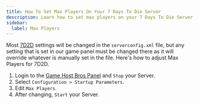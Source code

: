 ```yaml
---
title: How To Set Max Players On Your 7 Days To Die Server
description: Learn how to set max players on your 7 Days To Die Server
sidebar:
  label: Max Players
---
```


Most [7D2D](https://www.gamehostbros.com/7-days-to-die-server-hosting/) settings will be changed in the `serverconfig.xml` file, but any setting that is set in our game panel must be changed there as it will override whatever is manually set in the file. Here's how to adjust Max Players for 7D2D.
<Steps>
1. Login to the [Game Host Bros Panel](https://panel.gamehostbros.com/) and `Stop` your Server.
2. Select `Configuration > Startup Parameters`.
3. Edit `Max Players`.
4. After changing, `Start` your Server.
</Steps>

